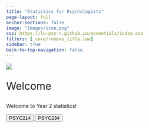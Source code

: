```yaml
---
title: "Statistics for Psychologists"
page-layout: full
anchor-sections: false
image: "Images/icon.png"
css: https://lu-psy-r.github.io/essentials/index.css
filters: [_core/remove_title.lua]
sidebar: true
back-to-top-navigation: false
---
```


![](Images/LUPsychology.svg){fig-alt="University Logo" fig-align="center"}

::: {.div style="font-size:2em;"}
Welcome
:::

Welcome to Year 2 statistics! 

```{=html}

<div class="container">
  <div class="row">
    <div class="col">

    <a href="PSYC214/">
      <button type="button" class="btn btn-landing btn-lg year-two">PSYC214</button>
    </a>
    <a href="PSYC234/">
      <button type="button" class="btn btn-landing btn-lg year-two">PSYC234</button>
    </a>
    
    </div>
  </div>
</div>
```
